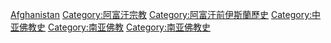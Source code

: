 {{Commonscat|Buddhism in Afghanistan}}

[[Category:各國佛教|Afghanistan]]
[[Category:阿富汗宗教|Category:阿富汗宗教]]
[[Category:阿富汗前伊斯蘭歷史|Category:阿富汗前伊斯蘭歷史]]
[[Category:中亚佛教史|Category:中亚佛教史]]
[[Category:南亚佛教|Category:南亚佛教]]
[[Category:南亚佛教史|Category:南亚佛教史]]